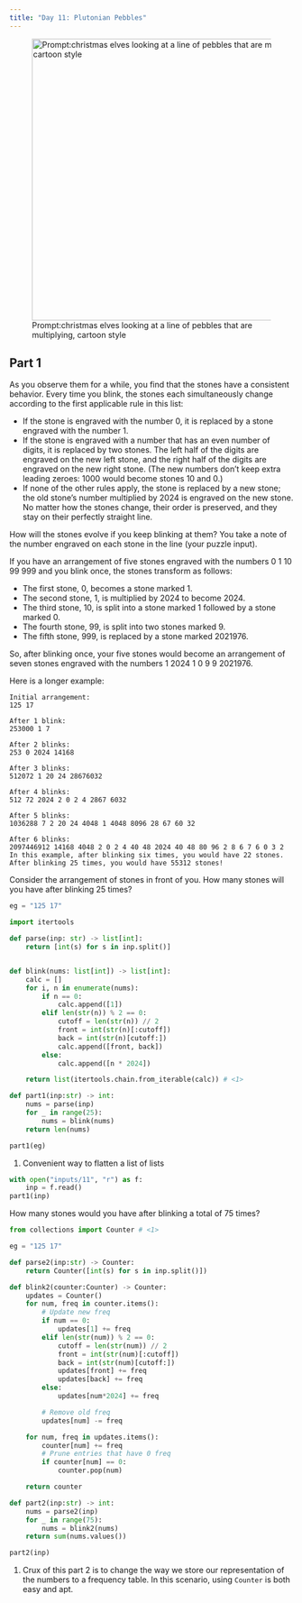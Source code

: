 ```yaml
---
title: "Day 11: Plutonian Pebbles"
---
```


![Prompt:christmas elves looking at a line of pebbles that are multiplying, cartoon style](images/11.webp){width="500" fig-align="center"}

## Part 1

::: {.callout-note title="Puzzle Info" collapse="true"}
As you observe them for a while, you find that the stones have a consistent behavior. Every time you blink, the stones each simultaneously change according to the first applicable rule in this list:

- If the stone is engraved with the number 0, it is replaced by a stone engraved with the number 1.
- If the stone is engraved with a number that has an even number of digits, it is replaced by two stones. The left half of the digits are engraved on the new left stone, and the right half of the digits are engraved on the new right stone. (The new numbers don't keep extra leading zeroes: 1000 would become stones 10 and 0.)
- If none of the other rules apply, the stone is replaced by a new stone; the old stone's number multiplied by 2024 is engraved on the new stone.
No matter how the stones change, their order is preserved, and they stay on their perfectly straight line.

How will the stones evolve if you keep blinking at them? You take a note of the number engraved on each stone in the line (your puzzle input).

If you have an arrangement of five stones engraved with the numbers 0 1 10 99 999 and you blink once, the stones transform as follows:

- The first stone, 0, becomes a stone marked 1.
- The second stone, 1, is multiplied by 2024 to become 2024.
- The third stone, 10, is split into a stone marked 1 followed by a stone marked 0.
- The fourth stone, 99, is split into two stones marked 9.
- The fifth stone, 999, is replaced by a stone marked 2021976.

So, after blinking once, your five stones would become an arrangement of seven stones engraved with the numbers 1 2024 1 0 9 9 2021976.

Here is a longer example:
```
Initial arrangement:
125 17

After 1 blink:
253000 1 7

After 2 blinks:
253 0 2024 14168

After 3 blinks:
512072 1 20 24 28676032

After 4 blinks:
512 72 2024 2 0 2 4 2867 6032

After 5 blinks:
1036288 7 2 20 24 4048 1 4048 8096 28 67 60 32

After 6 blinks:
2097446912 14168 4048 2 0 2 4 40 48 2024 40 48 80 96 2 8 6 7 6 0 3 2
In this example, after blinking six times, you would have 22 stones. After blinking 25 times, you would have 55312 stones!
```
Consider the arrangement of stones in front of you. How many stones will you have after blinking 25 times?
:::

```python
eg = "125 17"

import itertools

def parse(inp: str) -> list[int]:
    return [int(s) for s in inp.split()]


def blink(nums: list[int]) -> list[int]:
    calc = []
    for i, n in enumerate(nums):
        if n == 0:
            calc.append([1])
        elif len(str(n)) % 2 == 0:
            cutoff = len(str(n)) // 2
            front = int(str(n)[:cutoff])
            back = int(str(n)[cutoff:])
            calc.append([front, back])
        else:
            calc.append([n * 2024])

    return list(itertools.chain.from_iterable(calc)) # <1>

def part1(inp:str) -> int:
    nums = parse(inp)
    for _ in range(25):
        nums = blink(nums)
    return len(nums)

part1(eg)
```
1. Convenient way to flatten a list of lists

```python
with open("inputs/11", "r") as f:
    inp = f.read()
part1(inp)
```
::: {.callout-note title="Puzzle Info" collapse="true"}
How many stones would you have after blinking a total of 75 times?
:::

```python
from collections import Counter # <1>

eg = "125 17"

def parse2(inp:str) -> Counter:
    return Counter([int(s) for s in inp.split()])

def blink2(counter:Counter) -> Counter:
    updates = Counter()
    for num, freq in counter.items():
        # Update new freq
        if num == 0:
            updates[1] += freq
        elif len(str(num)) % 2 == 0:
            cutoff = len(str(num)) // 2
            front = int(str(num)[:cutoff])
            back = int(str(num)[cutoff:])
            updates[front] += freq
            updates[back] += freq
        else:
            updates[num*2024] += freq

        # Remove old freq
        updates[num] -= freq

    for num, freq in updates.items():
        counter[num] += freq
        # Prune entries that have 0 freq
        if counter[num] == 0:
            counter.pop(num)

    return counter

def part2(inp:str) -> int:
    nums = parse2(inp)
    for _ in range(75):
        nums = blink2(nums)
    return sum(nums.values())

part2(inp)
```
1. Crux of this part 2 is to change the way we store our representation of the numbers to a frequency table. In this scenario, using `Counter` is both easy and apt.